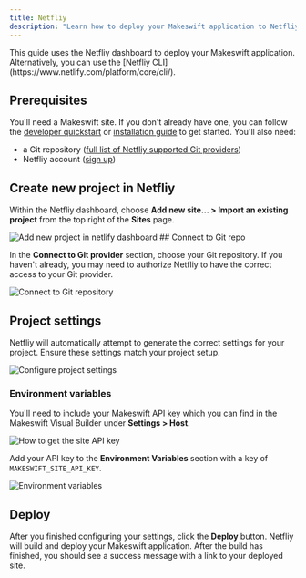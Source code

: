 ```yaml
---
title: Netfliy
description: "Learn how to deploy your Makeswift application to Netfliy."
---
```


<Info>
  This guide uses the Netfliy dashboard to deploy your Makeswift application.
  Alternatively, you can use the [Netfliy
  CLI](https://www.netlify.com/platform/core/cli/).
</Info>

## Prerequisites

You'll need a Makeswift site. If you don't already have one, you can follow the [developer quickstart](/developer/quickstart) or [installation guide](/developer/app-router/installation) to get started. You'll also need:

- a Git repository ([full list of Netfliy supported Git providers](https://docs.netlify.com/git/overview/))
- Netfliy account ([sign up](https://app.netlify.com/signup))

## Create new project in Netfliy

Within the Netfliy dashboard, choose **Add new site... > Import an existing project** from the top right of the **Sites** page.

<Frame>
  <img
    src="/images/developer/deploying/netlify/add-new-project.jpeg"
    alt="Add new project in netlify dashboard"
  />
</Frame>
## Connect to Git repo

In the **Connect to Git provider** section, choose your Git repository. If you haven't already, you may need to authorize Netfliy to have the correct access to your Git provider.

<Frame>
  <img
    src="/images/developer/deploying/netlify/connect-git-repo.jpeg"
    alt="Connect to Git repository"
  />
</Frame>

## Project settings

Netfliy will automatically attempt to generate the correct settings for your project. Ensure these settings match your project setup.

<Frame>
  <img
    src="/images/developer/deploying/netlify/project-settings.jpeg"
    alt="Configure project settings"
  />
</Frame>

### Environment variables

You'll need to include your Makeswift API key which you can find in the Makeswift Visual Builder under **Settings > Host**.

<Frame>
  <img src="/images/site-api-key.gif" alt="How to get the site API key" />
</Frame>

Add your API key to the **Environment Variables** section with a key of `MAKESWIFT_SITE_API_KEY`.

<Frame>
  <img
    src="/images/developer/deploying/netlify/environment-variables.jpeg"
    alt="Environment variables"
  />
</Frame>

## Deploy

After you finished configuring your settings, click the **Deploy** button. Netfliy will build and deploy your Makeswift application. After the build has finished, you should see a success message with a link to your deployed site.
